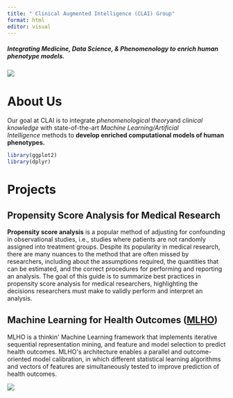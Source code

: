 ```yaml
---
title: " Clinical Augmented Intelligence (CLAI) Group"
format: html
editor: visual
---
```


##### Integrating Medicine, Data Science, & Phenomenology to enrich human phenotype models.

![](images/CLAI_header_HMSMGHMGB.png){fig-align="center"}

# About Us

Our goal at CLAI is to integrate *phenomenological theory*and *clinical knowledge* with state-of-the-art *Machine Learning/Artificial Intelligence* methods to **develop enriched computational models of human phenotypes.**

```r
library(ggplot2)
library(dplyr)
```

# Projects

## Propensity Score Analysis for Medical Research

**Propensity score analysis** is a popular method of adjusting for confounding in observational studies, i.e., studies where patients are not randomly assigned into treatment groups. Despite its popularity in medical research, there are many nuances to the method that are often missed by researchers, including about the assumptions required, the quantities that can be estimated, and the correct procedures for performing and reporting an analysis. The goal of this guide is to summarize best practices in propensity score analysis for medical researchers, highlighting the decisions researchers must make to validly perform and interpret an analysis.

## Machine Learning for Health Outcomes ([MLHO](https://hestiri.github.io/mlho/articles/MLHO_Vanilla.html)) 

MLHO is a thinkin\' Machine Learning framework that implements iterative sequential representation mining, and feature and model selection to predict health outcomes. MLHO\'s architecture enables a parallel and outcome-oriented model calibration, in which different statistical learning algorithms and vectors of features are simultaneously tested to improve prediction of health outcomes. 

![](images/MLHO_logo.png){fig-align="right"}

